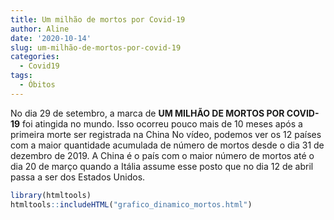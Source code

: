 ```yaml
---
title: Um milhão de mortos por Covid-19
author: Aline
date: '2020-10-14'
slug: um-milhão-de-mortos-por-covid-19
categories:
  - Covid19
tags:
  - Óbitos
---
```


No dia 29 de setembro, a marca de **UM MILHÃO DE MORTOS POR COVID-19** foi atingida no mundo. Isso ocorreu  pouco mais de 10 meses após a primeira morte ser registrada na China No vídeo, podemos ver os 12 países com a maior quantidade acumulada de número de mortos desde o dia 31 de dezembro de 2019. A China é o país com o maior número de mortos até o dia 20 de março quando a Itália assume esse posto que no dia 12 de abril passa a ser dos Estados Unidos.

```r
library(htmltools)
htmltools::includeHTML("grafico_dinamico_mortos.html")

```

